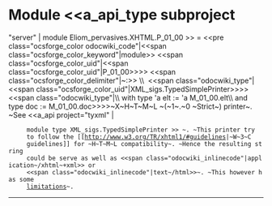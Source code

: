 =Module <<a_api_type subproject="server" | module Eliom_pervasives.XHTML.P_01_00 >> =
<<pre class="ocsforge_color odocwiki_code"|<<span class="ocsforge_color_keyword"|module>> <<span class="ocsforge_color_uid"|<<span class="ocsforge_color_uid"|P_01_00>>>> <<span class="ocsforge_color_delimiter"|~:>> \\  <<span class="odocwiki_type"|<<span class="ocsforge_color_uid"|XML_sigs.TypedSimplePrinter>>>><<span class="odocwiki_type"|\\                   with type 'a elt := 'a M_01_00.elt\\		    and type doc := M_01_00.doc>>>>~X~H~T~M~L ~(~1~.~0 ~Strict~) printer~. ~See <<a_api project="tyxml" |
      module type XML_sigs.TypedSimplePrinter >> ~. ~This printer try
      to follow the [[http://www.w3.org/TR/xhtml1/#guidelines|~W~3~C
      guidelines]] for ~H~T~M~L compatibility~. ~Hence the resulting string
      could be serve as well as <<span class="odocwiki_inlinecode"|application~/xhtml~+xml>> or
      <<span class="odocwiki_inlinecode"|text~/html>>~. ~This however has some
      [[http://hixie.ch/advocacy/xhtml|limitations]]~.

----
